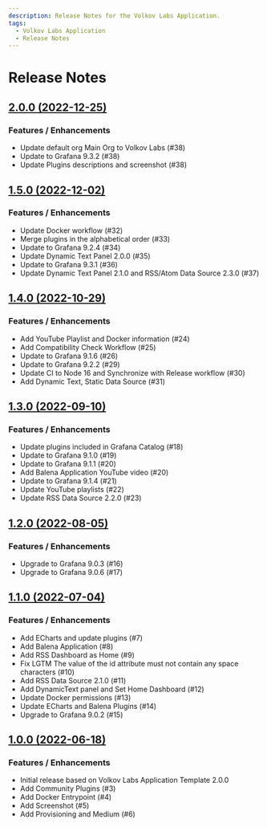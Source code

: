 ```yaml
---
description: Release Notes for the Volkov Labs Application.
tags:
  - Volkov Labs Application
  - Release Notes
---
```


# Release Notes

## [2.0.0 (2022-12-25)](https://github.com/VolkovLabs/volkovlabs-app/releases/tag/v2.0.0)

### Features / Enhancements

- Update default org Main Org to Volkov Labs (#38)
- Update to Grafana 9.3.2 (#38)
- Update Plugins descriptions and screenshot (#38)

## [1.5.0 (2022-12-02)](https://github.com/VolkovLabs/volkovlabs-app/releases/tag/v1.5.0)

### Features / Enhancements

- Update Docker workflow (#32)
- Merge plugins in the alphabetical order (#33)
- Update to Grafana 9.2.4 (#34)
- Update Dynamic Text Panel 2.0.0 (#35)
- Update to Grafana 9.3.1 (#36)
- Update Dynamic Text Panel 2.1.0 and RSS/Atom Data Source 2.3.0 (#37)

## [1.4.0 (2022-10-29)](https://github.com/VolkovLabs/volkovlabs-app/releases/tag/v1.4.0)

### Features / Enhancements

- Add YouTube Playlist and Docker information (#24)
- Add Compatibility Check Workflow (#25)
- Update to Grafana 9.1.6 (#26)
- Update to Grafana 9.2.2 (#29)
- Update CI to Node 16 and Synchronize with Release workflow (#30)
- Add Dynamic Text, Static Data Source (#31)

## [1.3.0 (2022-09-10)](https://github.com/VolkovLabs/volkovlabs-app/releases/tag/v1.3.0)

### Features / Enhancements

- Update plugins included in Grafana Catalog (#18)
- Update to Grafana 9.1.0 (#19)
- Update to Grafana 9.1.1 (#20)
- Add Balena Application YouTube video (#20)
- Update to Grafana 9.1.4 (#21)
- Update YouTube playlists (#22)
- Update RSS Data Source 2.2.0 (#23)

## [1.2.0 (2022-08-05)](https://github.com/VolkovLabs/volkovlabs-app/releases/tag/v1.2.0)

### Features / Enhancements

- Upgrade to Grafana 9.0.3 (#16)
- Upgrade to Grafana 9.0.6 (#17)

## [1.1.0 (2022-07-04)](https://github.com/VolkovLabs/volkovlabs-app/releases/tag/v1.1.0)

### Features / Enhancements

- Add ECharts and update plugins (#7)
- Add Balena Application (#8)
- Add RSS Dashboard as Home (#9)
- Fix LGTM The value of the id attribute must not contain any space characters (#10)
- Add RSS Data Source 2.1.0 (#11)
- Add DynamicText panel and Set Home Dashboard (#12)
- Update Docker permissions (#13)
- Update ECharts and Balena Plugins (#14)
- Upgrade to Grafana 9.0.2 (#15)

## [1.0.0 (2022-06-18)](https://github.com/VolkovLabs/volkovlabs-app/releases/tag/v1.0.0)

### Features / Enhancements

- Initial release based on Volkov Labs Application Template 2.0.0
- Add Community Plugins (#3)
- Add Docker Entrypoint (#4)
- Add Screenshot (#5)
- Add Provisioning and Medium (#6)

